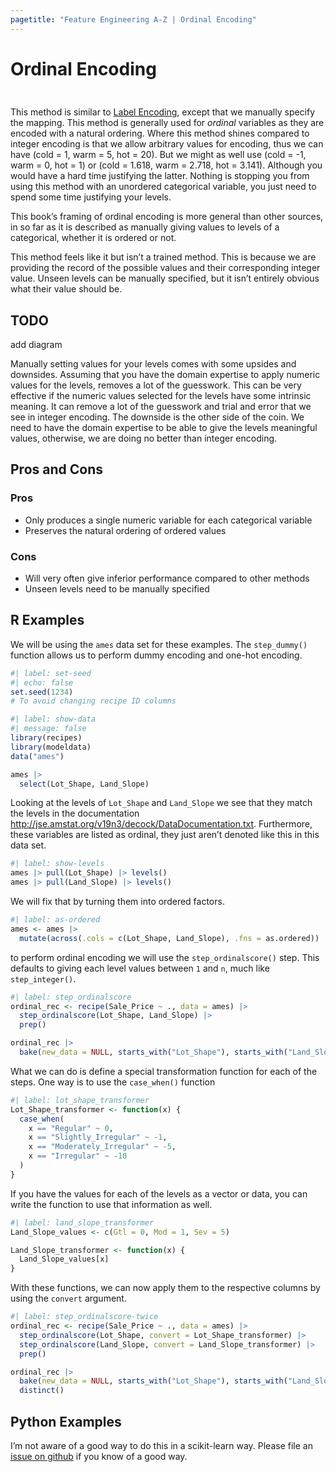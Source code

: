 ```yaml
---
pagetitle: "Feature Engineering A-Z | Ordinal Encoding"
---
```


# Ordinal Encoding {#sec-categorical-ordinal}

::: {style="visibility: hidden; height: 0px;"}
## Ordinal Encoding
:::

This method is similar to [Label Encoding](@sec-categorical-label), except that we manually specify the mapping.
This method is generally used for *ordinal* variables as they are encoded with a natural ordering.
Where this method shines compared to integer encoding is that we allow arbitrary values for encoding, thus we can have (cold = 1, warm = 5, hot = 20).
But we might as well use (cold = -1, warm = 0, hot = 1) or (cold = 1.618, warm = 2.718, hot = 3.141).
Although you would have a hard time justifying the latter.
Nothing is stopping you from using this method with an unordered categorical variable, you just need to spend some time justifying your levels.

::: callout-note
This book's framing of ordinal encoding is more general than other sources, in so far as it is described as manually giving values to levels of a categorical, whether it is ordered or not.
:::

This method feels like it but isn't a trained method.
This is because we are providing the record of the possible values and their corresponding integer value.
Unseen levels can be manually specified, but it isn't entirely obvious what their value should be.

::: callout-caution
# TODO

add diagram
:::

Manually setting values for your levels comes with some upsides and downsides.
Assuming that you have the domain expertise to apply numeric values for the levels, removes a lot of the guesswork.
This can be very effective if the numeric values selected for the levels have some intrinsic meaning.
It can remove a lot of the guesswork and trial and error that we see in integer encoding.
The downside is the other side of the coin.
We need to have the domain expertise to be able to give the levels meaningful values, otherwise, we are doing no better than integer encoding.

## Pros and Cons

### Pros

-   Only produces a single numeric variable for each categorical variable
-   Preserves the natural ordering of ordered values

### Cons

-   Will very often give inferior performance compared to other methods
-   Unseen levels need to be manually specified

## R Examples

We will be using the `ames` data set for these examples.
The `step_dummy()` function allows us to perform dummy encoding and one-hot encoding.

```r
#| label: set-seed
#| echo: false
set.seed(1234)
# To avoid changing recipe ID columns
```

```r
#| label: show-data
#| message: false
library(recipes)
library(modeldata)
data("ames")

ames |>
  select(Lot_Shape, Land_Slope)
```

Looking at the levels of `Lot_Shape` and `Land_Slope` we see that they match the levels in the documentation <http://jse.amstat.org/v19n3/decock/DataDocumentation.txt>.
Furthermore, these variables are listed as ordinal, they just aren't denoted like this in this data set.

```r
#| label: show-levels
ames |> pull(Lot_Shape) |> levels()
ames |> pull(Land_Slope) |> levels()
```

We will fix that by turning them into ordered factors.

```r
#| label: as-ordered
ames <- ames |>
  mutate(across(.cols = c(Lot_Shape, Land_Slope), .fns = as.ordered))
```

to perform ordinal encoding we will use the `step_ordinalscore()` step.
This defaults to giving each level values between `1` and `n`, much like `step_integer()`.

```r
#| label: step_ordinalscore
ordinal_rec <- recipe(Sale_Price ~ ., data = ames) |>
  step_ordinalscore(Lot_Shape, Land_Slope) |>
  prep()

ordinal_rec |>
  bake(new_data = NULL, starts_with("Lot_Shape"), starts_with("Land_Slope"))
```

What we can do is define a special transformation function for each of the steps.
One way is to use the `case_when()` function

```r
#| label: lot_shape_transformer
Lot_Shape_transformer <- function(x) {
  case_when(
    x == "Regular" ~ 0, 
    x == "Slightly_Irregular" ~ -1,
    x == "Moderately_Irregular" ~ -5,
    x == "Irregular" ~ -10
  )
}
```

If you have the values for each of the levels as a vector or data, you can write the function to use that information as well.

```r
#| label: land_slope_transformer
Land_Slope_values <- c(Gtl = 0, Mod = 1, Sev = 5)

Land_Slope_transformer <- function(x) {
  Land_Slope_values[x]
}
```

With these functions, we can now apply them to the respective columns by using the `convert` argument.

```r
#| label: step_ordinalscore-twice
ordinal_rec <- recipe(Sale_Price ~ ., data = ames) |>
  step_ordinalscore(Lot_Shape, convert = Lot_Shape_transformer) |>
  step_ordinalscore(Land_Slope, convert = Land_Slope_transformer) |>
  prep()

ordinal_rec |>
  bake(new_data = NULL, starts_with("Lot_Shape"), starts_with("Land_Slope")) |>
  distinct()
```

## Python Examples

I'm not aware of a good way to do this in a scikit-learn way.
Please file an [issue on github](https://github.com/EmilHvitfeldt/feature-engineering-az/issues/new?assignees=&labels=&projects=&template=general-issue.md&title) if you know of a good way.
